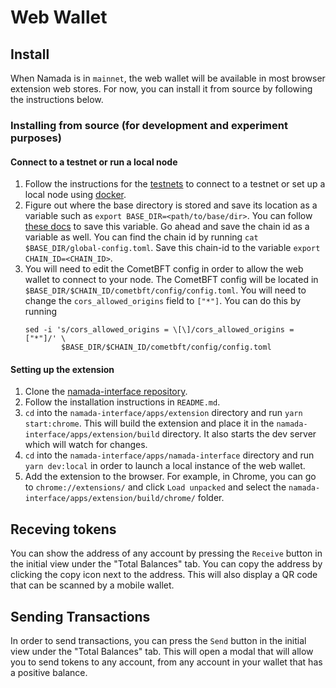 # Web Wallet

## Install
When Namada is in `mainnet`, the web wallet will be available in most browser extension web stores. For now, you can install it from source by following the instructions below.

### Installing from source (for development and experiment purposes)

#### Connect to a testnet or run a local node
1. Follow the instructions for the [testnets](../introduction/testnets.md) to connect to a testnet or set up a local node using [docker](../introduction/install/docker.md).
2. Figure out where the base directory is stored and save its location as a variable such as `export BASE_DIR=<path/to/base/dir>`.
   You can follow [these docs](../introduction/testnets/migrating-testnets.md#after-v0153) to save this variable. Go ahead and save the chain id as a variable as well. You can find the chain id by running `cat $BASE_DIR/global-config.toml`. Save this chain-id to the variable `export CHAIN_ID=<CHAIN_ID>`.
3. You will need to edit the CometBFT config in order to allow the web wallet to connect to your node.
   The CometBFT config will be located in `$BASE_DIR/$CHAIN_ID/cometbft/config/config.toml`. You will need to change the `cors_allowed_origins` field to `["*"]`. You can do this by running
   ```shell copy
   sed -i 's/cors_allowed_origins = \[\]/cors_allowed_origins = ["*"]/' \
           $BASE_DIR/$CHAIN_ID/cometbft/config/config.toml
   ```

#### Setting up the extension
1. Clone the [namada-interface repository](https://github.com/anoma/namada-interface).
2. Follow the installation instructions in `README.md`.
3. `cd` into the `namada-interface/apps/extension` directory and run `yarn start:chrome`. This will build the extension and place it in the `namada-interface/apps/extension/build` directory. It also starts the dev server which will watch for changes.
4. `cd` into the `namada-interface/apps/namada-interface` directory and run `yarn dev:local` in order to launch a local instance of the web wallet.
4. Add the extension to the browser. For example, in Chrome, you can go to `chrome://extensions/` and click `Load unpacked` and select the `namada-interface/apps/extension/build/chrome/` folder.

## Receving tokens
You can show the address of any account by pressing the `Receive` button in the initial view under the "Total Balances" tab. You can copy the address by clicking the copy icon next to the address.
This will also display a QR code that can be scanned by a mobile wallet.

## Sending Transactions

In order to send transactions, you can press the `Send` button in the initial view under the "Total Balances" tab. This will open a modal that will allow you to send tokens to any account, from any account in your wallet that has a positive balance.